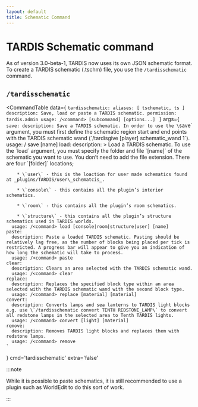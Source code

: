```yaml
---
layout: default
title: Schematic Command
---
```



# TARDIS Schematic command

As of version 3.0-beta-1, TARDIS now uses its own JSON schematic format. To create a TARDIS schematic (.tschm) file, you
use the `/tardisschematic` command.

## `/tardisschematic`

<CommandTable data={
    `tardisschematic:
    aliases: [ tschematic, ts ]
    description: Save, load or paste a TARDIS schematic.
    permission: tardis.admin
    usage: /<command> [subcommand] [options...]
    `
}
args={
    `
    save:
      description: Save a TARDIS schematic. In order to use the \`save\` argument, you must first define the schematic region start and end points with the TARDIS schematic wand (\`/tardisgive [player] schematic_wand 1\`).
      usage: /<command> save [name]
    load:
      description: >
        Load a TARDIS schematic. To use the \`load\` argument, you must specify the folder and file \`[name]\` of the schematic you want to use. You don’t need to add the file extension. There are four \`[folder]\` locations;
        
        * \`user\` - this is the loaction for user made schematics found at _plugins/TARDIS/user\_schematcis_.
        
        * \`console\` - this contains all the plugin’s interior schematics.
        
        * \`room\` - this contains all the plugin’s room schematics.
        
        * \`structure\` - this contains all the plugin’s structure schematics used in TARDIS worlds.
      usage: /<command> load [console|room|structure|user] [name]
    paste:
      description: Paste a loaded TARDIS schematic. Pasting should be relatively lag free, as the number of blocks being placed per tick is restricted. A progress bar will appear to give you an indication of how long the schematic will take to process.
      usage: /<command> paste
    clear:
      description: Clears an area selected with the TARDIS schematic wand.
      usage: /<command> clear
    replace:
      description: Replaces the specified block type within an area selected with the TARDIS schematic wand with the second block type.
      usage: /<command> replace [material] [material]
    convert:
      description: Converts lamps and sea lanterns to TARDIS light blocks e.g. use \`/tardisschematic convert TENTH REDSTONE_LAMP\` to convert all redstone lamps in the selected area to Tenth TARDIS lights.
      usage: /<command> convert [light] [material]
    remove:
      description: Removes TARDIS light blocks and replaces them with redstone lamps.
      usage: /<command> remove
    `
}
cmd='tardisschematic'
extra='false'
>
</CommandTable>

:::note

While it is possible to paste schematics, it is still recommended to use a plugin such as WorldEdit to do this sort of work.

:::

